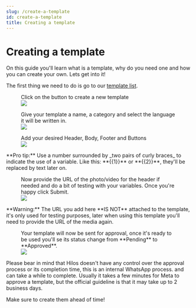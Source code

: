 ```yaml
---
slug: /create-a-template
id: create-a-template
title: Creating a template
---
```


# Creating a template

On this guide you'll learn what is a template, why do you need one and how you can create your own. Lets get into it!

The first thing we need to do is go to our [template list](https://app.hilos.io/template).

<figure>
  <figcaption>Click on the button to create a new template</figcaption>
  <img src='https://hilos-media.s3.us-east-2.amazonaws.com/documentation/userdocs/using-hilos/reference/templates/creating-a-template/img1.png' />
</figure>

<figure>
  <figcaption>
    Give your template a name, a category and select the language it will be
    written in.
  </figcaption>
  <img src='https://hilos-media.s3.us-east-2.amazonaws.com/documentation/userdocs/using-hilos/reference/templates/creating-a-template/img3.png' />
</figure>

<figure>
  <figcaption>Add your desired Header, Body, Footer and Buttons</figcaption>
  <img src='https://hilos-media.s3.us-east-2.amazonaws.com/documentation/userdocs/using-hilos/reference/templates/creating-a-template/img4.png' />
</figure>

<Tip>
**Pro tip:** Use a number surrounded by _two pairs of curly braces_ to indicate the use of a variable. Like this: **{{1}}** or **{{2}}**, they'll be replaced by text later on.
</Tip>

<figure>
  <figcaption>
    Now provide the URL of the photo/video for the header if needed and do a bit
    of testing with your variables. Once you're happy click Submit.
  </figcaption>
  <img src='https://hilos-media.s3.us-east-2.amazonaws.com/documentation/userdocs/using-hilos/reference/templates/creating-a-template/img5.png' />
</figure>

<Warning>
**Warning:** The URL you add here **IS NOT** attached to the template, it's only used for testing purposes, later when using this template you'll need to provide the URL of the media again.
</Warning>

<figure>
  <figcaption>
    Your template will now be sent for approval, once it's ready to be used
    you'll se its status change from **Pending** to **Approved**.
  </figcaption>
  <img src='https://hilos-media.s3.us-east-2.amazonaws.com/documentation/userdocs/using-hilos/reference/templates/creating-a-template/img6.png' />
</figure>

<Warning>
Please bear in mind that Hilos doesn't have any control over the approval process or its completion time, this is an internal WhatsApp process. and can take a while to complete. Usually it takes a few minutes for Meta to approve a template, but the official guideline is that it may take up to 2 business days.

Make sure to create them ahead of time!
</Warning>
